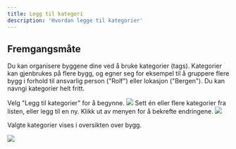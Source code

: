 ```yaml
---
title: Legg til kategori
description: 'Hvordan legge til kategorier'
---
```


## Fremgangsmåte

Du kan organisere byggene dine ved å bruke kategorier (tags). Kategorier kan gjenbrukes på flere bygg, og egner seg for eksempel til å gruppere flere bygg i forhold til ansvarlig person ("Rolf") eller lokasjon ("Bergen"). Du kan navngi kategorier helt fritt.

<Steps>
    <Step title="Legg til kategorier">
        Velg "Legg til kategorier" for å begynne.
        <Frame type="ghost">
            <img src="/images/dashboard/innstillinger/legg-til-kategori/steg-1.png" />
        </Frame>
    </Step>
    <Step title="Velg ønsket kategori eller legg til ny">
        Sett én eller flere kategorier fra listen, eller legg til en ny. Klikk ut av menyen for å bekrefte endringene.
        <Frame type="ghost">
            <img src="/images/dashboard/innstillinger/legg-til-kategori/steg-2.png" />
        </Frame>
    </Step>
</Steps>

Valgte kategorier vises i oversikten over bygg.

<Frame type="ghost">
    <img src="/images/dashboard/innstillinger/legg-til-kategori/kategorier.png" />
</Frame>
